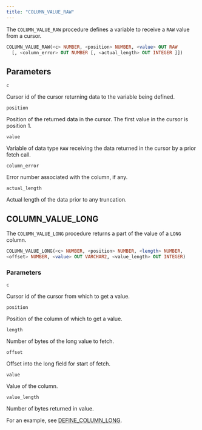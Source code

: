 ```yaml
---
title: "COLUMN_VALUE_RAW"
---
```


The `COLUMN_VALUE_RAW` procedure defines a variable to receive a `RAW` value from a cursor.

```sql
COLUMN_VALUE_RAW(<c> NUMBER, <position> NUMBER, <value> OUT RAW
  [, <column_error> OUT NUMBER [, <actual_length> OUT INTEGER ]])
```

## Parameters

`c`

 Cursor id of the cursor returning data to the variable being defined.

`position`

 Position of the returned data in the cursor. The first value in the cursor is position 1.

`value`

 Variable of data type `RAW` receiving the data returned in the cursor by a prior fetch call.

`column_error`

 Error number associated with the column, if any.

`actual_length`

 Actual length of the data prior to any truncation.

## COLUMN_VALUE_LONG

The `COLUMN_VALUE_LONG` procedure returns a part of the value of a `LONG` column.

```sql
COLUMN_VALUE_LONG(<c> NUMBER, <position> NUMBER, <length> NUMBER,
<offset> NUMBER, <value> OUT VARCHAR2, <value_length> OUT INTEGER)
```

### Parameters

`c`

 Cursor id of the cursor from which to get a value.

`position`

 Position of the column of which to get a value.

`length`

 Number of bytes of the long value to fetch.

`offset`

 Offset into the long field for start of fetch.

`value`

 Value of the column.

`value_length`

 Number of bytes returned in value.

For an example, see [DEFINE_COLUMN_LONG](10_define_column_raw/#define_column_long).

